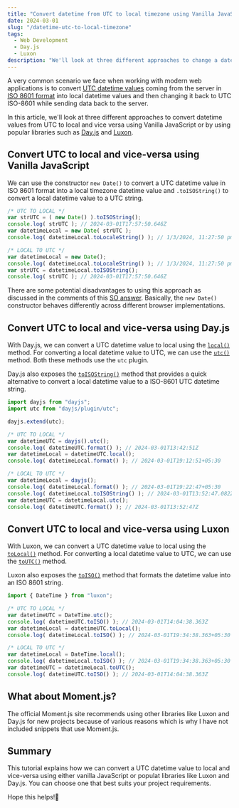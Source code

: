 ```yaml
---
title: "Convert datetime from UTC to local timezone using Vanilla JavaScript, Day.js and Luxon"
date: 2024-03-01
slug: "/datetime-utc-to-local-timezone"
tags:
  - Web Development
  - Day.js
  - Luxon
description: "We'll look at three different approaches to change a date in UTC to any local timezone using Vanilla JavaScript, Day.js and Luxon."
---
```


A very common scenario we face when working with modern web applications is to convert <a href="https://en.wikipedia.org/wiki/UTC%2B00:00" target="_blank">UTC datetime values</a> coming from the server in <a href="https://en.wikipedia.org/wiki/ISO_8601" target="_blank">ISO 8601 format</a> into local datetime values and then changing it back to UTC ISO-8601 while sending data back to the server.

In this article, we'll look at three different approaches to convert datetime values from UTC to local and vice versa using Vanilla JavaScript or by using popular libraries such as <a href="https://day.js.org/" target="_blank">Day.js</a> and <a href="https://moment.github.io/luxon/#/" target="_blank">Luxon</a>.

## Convert UTC to local and vice-versa using Vanilla JavaScript

We can use the constructor `new Date()` to convert a UTC datetime value in ISO 8601 format into a local timezone datetime value and `.toISOString()` to convert a local datetime value to a UTC string.

```js
/* UTC TO LOCAL */
var strUTC = ( new Date() ).toISOString();
console.log( strUTC ); // 2024-03-01T17:57:50.646Z
var datetimeLocal = new Date( strUTC );
console.log( datetimeLocal.toLocaleString() ); // 1/3/2024, 11:27:50 pm

/* LOCAL TO UTC */
var datetimeLocal = new Date();
console.log( datetimeLocal.toLocaleString() ); // 1/3/2024, 11:27:50 pm
var strUTC = datetimeLocal.toISOString();
console.log( strUTC ); // 2024-03-01T17:57:50.646Z
```

There are some potential disadvantages to using this approach as discussed in the comments of this <a href="https://stackoverflow.com/a/6525602/1932141" target="_blank">SO answer</a>. Basically, the `new Date()` constructor behaves differently across different browser implementations.

## Convert UTC to local and vice-versa using Day.js

With Day.js, we can convert a UTC datetime value to local using the <a href="https://day.js.org/docs/en/manipulate/local" target="_blank">`local()`</a> method. For converting a local datetime value to UTC, we can use the <a href="https://day.js.org/docs/en/manipulate/utc" target="_blank">`utc()`</a> method. Both these methods use the `utc` plugin.

Day.js also exposes the <a href="https://day.js.org/docs/en/display/as-iso-string" target="_blank">`toISOString()`</a> method that provides a quick alternative to convert a local datetime value to a ISO-8601 UTC datetime string.

```js
import dayjs from "dayjs";
import utc from "dayjs/plugin/utc";

dayjs.extend(utc);

/* UTC TO LOCAL */
var datetimeUTC = dayjs().utc();
console.log( datetimeUTC.format() ); // 2024-03-01T13:42:51Z
var datetimeLocal = datetimeUTC.local();
console.log( datetimeLocal.format() ); // 2024-03-01T19:12:51+05:30

/* LOCAL TO UTC */
var datetimeLocal = dayjs();
console.log( datetimeLocal.format() ); // 2024-03-01T19:22:47+05:30
console.log( datetimeLocal.toISOString() ); // 2024-03-01T13:52:47.082Z
var datetimeUTC = datetimeLocal.utc();
console.log( datetimeUTC.format() ); // 2024-03-01T13:52:47Z
```

## Convert UTC to local and vice-versa using Luxon

With Luxon, we can convert a UTC datetime value to local using the <a href="https://moment.github.io/luxon/#/tour?id=time-zones" target="_blank">`toLocal()`</a> method. For converting a local datetime value to UTC, we can use the <a href="https://moment.github.io/luxon/#/tour?id=time-zones" target="_blank">`toUTC()`</a> method.

Luxon also exposes the <a href="https://moment.github.io/luxon/#/formatting?id=iso-8601" target="_blank">`toISO()`</a> method that formats the datetime value into an ISO 8601 string.

```js
import { DateTime } from "luxon";

/* UTC TO LOCAL */
var datetimeUTC = DateTime.utc();
console.log( datetimeUTC.toISO() ); // 2024-03-01T14:04:38.363Z
var datetimeLocal = datetimeUTC.toLocal();
console.log( datetimeLocal.toISO() ); // 2024-03-01T19:34:38.363+05:30

/* LOCAL TO UTC */
var datetimeLocal = DateTime.local();
console.log( datetimeLocal.toISO() ); // 2024-03-01T19:34:38.363+05:30
var datetimeUTC = datetimeLocal.toUTC();
console.log( datetimeUTC.toISO() ); // 2024-03-01T14:04:38.363Z
```

## What about Moment.js?
The official Moment.js site recommends using other libraries like Luxon and Day.js for new projects because of various reasons which is why I have not included snippets that use Moment.js.

## Summary

This tutorial explains how we can convert a UTC datetime value to local and vice-versa using either vanilla JavaScript or populat libraries like Luxon and Day.js. You can choose one that best suits your project requirements.

Hope this helps!🙏